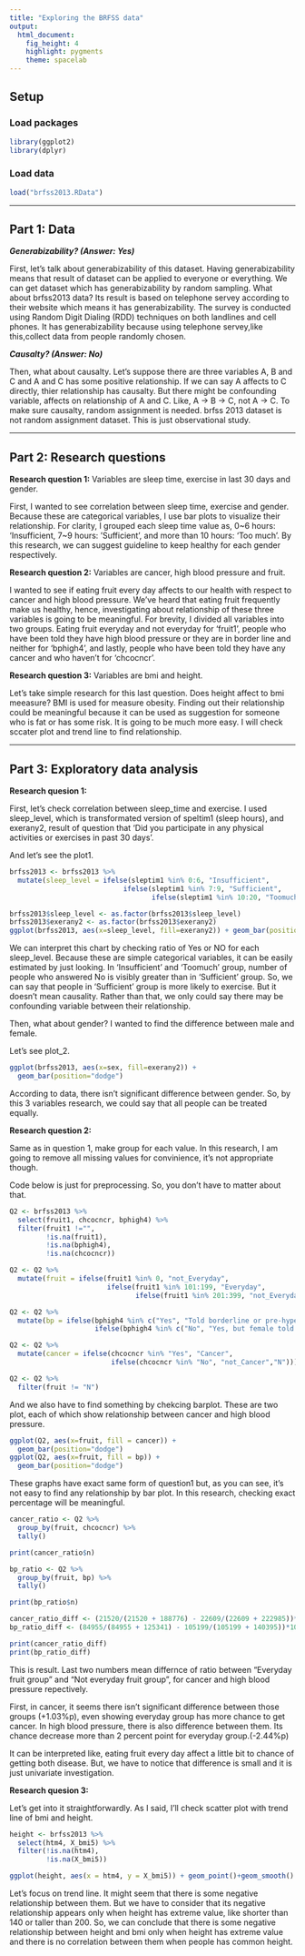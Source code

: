 ---
title: "Exploring the BRFSS data"
output: 
  html_document: 
    fig_height: 4
    highlight: pygments
    theme: spacelab
---

## Setup

### Load packages

```{r load-packages, message = FALSE}
library(ggplot2)
library(dplyr)
```

### Load data


```{r load-data}
load("brfss2013.RData")
```



* * *

## Part 1: Data


***Generabizability? (Answer: Yes)***

First, let's talk about generabizability of this dataset. Having generabizability means that result of dataset can be applied to everyone or everything. We can get dataset which has generabizability by random sampling. What about brfss2013 data? Its result is based on telephone servey according to their website which means it has generabizability.  The survey is conducted using Random Digit Dialing (RDD) techniques on both landlines and cell phones. It has generabizability because using telephone servey,like this,collect data from people randomly chosen. 

***Causalty? (Answer: No)***

Then, what about causalty. Let's suppose there are three variables A, B and C and A and C has some positive relationship. If we can say A affects to C directly, thier relationship has causalty. But there might be confounding variable, affects on relationship of A and C. Like, A -> B -> C, not A -> C. To make sure causalty, random assignment is needed. brfss 2013 dataset is not random assignment dataset. This is just observational study. 


* * *

## Part 2: Research questions


**Research question 1:**
Variables are sleep time, exercise in last 30 days and gender.

First, I wanted to see correlation between sleep time, exercise and gender. Because these are categorical variables, I use bar plots to visualize their relationship.
For clarity, I grouped each sleep time value as, 0~6 hours: 'Insufficient, 7~9 hours: 'Sufficient', and more than 10 hours: 'Too much'. By this research, we can suggest guideline to keep healthy for each gender respectively.

**Research question 2:**
Variables are cancer, high blood pressure and fruit.

I wanted to see if eating fruit every day affects to our health with respect to cancer and high blood pressure. We've heard that eating fruit frequently make us healthy, hence, investigating about relationship of these three variables is going to be meaningful. 
For brevity, I divided all variables into two groups. Eating fruit everyday and not everyday for 'fruit1',  people who have been told they have high blood pressure or they are in border line and neither for 'bphigh4', and lastly, people who have been told they have any cancer and who haven't for 'chcocncr'.


**Research question 3:**
Variables are bmi and height.

Let's take simple research for this last question. Does height affect to bmi meeasure? BMI is used for measure obesity. Finding out their relationship could be meaningful because it can be used as suggestion for someone who is fat or has some risk. It is going to be much more easy. I will check sccater plot and trend line to find relationship.


* * *

## Part 3: Exploratory data analysis


**Research quesion 1:**

First, let's check correlation between sleep_time and exercise. I used sleep_level, which is transformated version of speltim1 (sleep hours), and exerany2, result of question that 'Did you participate in any physical activities or exercises in past 30 days'.

And let's see the plot1.
```{r}
brfss2013 <- brfss2013 %>%
  mutate(sleep_level = ifelse(sleptim1 %in% 0:6, "Insufficient",
                            ifelse(sleptim1 %in% 7:9, "Sufficient",
                                   ifelse(sleptim1 %in% 10:20, "Toomuch","N"))))

brfss2013$sleep_level <- as.factor(brfss2013$sleep_level)
brfss2013$exerany2 <- as.factor(brfss2013$exerany2)
ggplot(brfss2013, aes(x=sleep_level, fill=exerany2)) + geom_bar(position = "dodge")
```

We can interpret this chart by checking ratio of Yes or NO for each sleep_level. Because these are simple categorical variables, it can be easily estimated by just looking. In 'Insufficient' and 'Toomuch' group, number of people who answered No is visibly greater than in 'Sufficient' group. So, we can say that people in 'Sufficient' group is more likely to exercise. But it doesn't mean causality. Rather than that, we only could say there may be confounding variable between their relationship.

Then, what about gender? I wanted to find the difference between male and female.

Let's see plot_2.
```{r}

ggplot(brfss2013, aes(x=sex, fill=exerany2)) + 
  geom_bar(position="dodge")

```

According to data, there isn't significant difference between gender. So, by this 3 variables research, we could say that all people can be treated equally.




**Research question 2:**

Same as in question 1, make group for each value. In this research, I am going to remove all missing values for convinience, it's not appropriate though.

Code below is just for preprocessing. So, you don't have to matter about that.

```{r}
Q2 <- brfss2013 %>%
  select(fruit1, chcocncr, bphigh4) %>%
  filter(fruit1 !="",
         !is.na(fruit1),
         !is.na(bphigh4),
         !is.na(chcocncr))

Q2 <- Q2 %>%
  mutate(fruit = ifelse(fruit1 %in% 0, "not_Everyday", 
                        ifelse(fruit1 %in% 101:199, "Everyday",
                               ifelse(fruit1 %in% 201:399, "not_Everyday", "N"))))

Q2 <- Q2 %>%
  mutate(bp = ifelse(bphigh4 %in% c("Yes", "Told borderline or pre-hypertensive"), "bph",
                     ifelse(bphigh4 %in% c("No", "Yes, but female told only during pregnancy"), "not_bph", "N")))

Q2 <- Q2 %>%
  mutate(cancer = ifelse(chcocncr %in% "Yes", "Cancer",
                         ifelse(chcocncr %in% "No", "not_Cancer","N")))

Q2 <- Q2 %>%
  filter(fruit != "N")

```


And we also have to find something by chekcing barplot. These are two plot, each of which show relationship between cancer and high blood pressure.
```{r}
ggplot(Q2, aes(x=fruit, fill = cancer)) +
  geom_bar(position="dodge")
ggplot(Q2, aes(x=fruit, fill = bp)) +
  geom_bar(position="dodge")
```

These graphs have exact same form of question1 but, as you can see, it's not easy to find any relationship by bar plot. In this research, checking exact percentage will be meaningful.

```{r}
cancer_ratio <- Q2 %>%
  group_by(fruit, chcocncr) %>%
  tally()

print(cancer_ratio$n)

bp_ratio <- Q2 %>%
  group_by(fruit, bp) %>%
  tally()

print(bp_ratio$n)
```

```{r}
cancer_ratio_diff <- (21520/(21520 + 188776) - 22609/(22609 + 222985))*100
bp_ratio_diff <- (84955/(84955 + 125341) - 105199/(105199 + 140395))*100

print(cancer_ratio_diff)
print(bp_ratio_diff)

```
This is result. Last two numbers mean differnce of ratio between "Everyday fruit group" and "Not everyday fruit group", for cancer and high blood pressure repectively. 

First, in cancer, it seems there isn't significant difference between those groups (+1.03%p), even showing everyday group has more chance to get cancer. In high blood pressure, there is also difference between them. Its chance decrease more than  2 percent point for everyday group.(-2.44%p)

It can be interpreted like, eating fruit every day affect a little bit to chance of getting both disease. But, we have to notice that difference is small and it is just univariate investigation.



**Research quesion 3:**

Let's get into it straightforwardly. As I said, I'll check scatter plot with trend line of bmi and height.

```{r}
height <- brfss2013 %>%
  select(htm4, X_bmi5) %>%
  filter(!is.na(htm4),
         !is.na(X_bmi5))

ggplot(height, aes(x = htm4, y = X_bmi5)) + geom_point()+geom_smooth() + xlim(c(110,240))

```

Let's focus on trend line. It might seem that there is some negative relationship between them. But we have to consider that its negative relationship appears only when height has extreme value, like shorter than 140 or taller than 200. So, we can conclude that there is some negative relationship between height and bmi only when height has extreme value and there is no correlation between them when people has common height.
